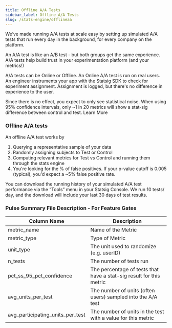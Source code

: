 ```yaml
---
title: Offline A/A Tests
sidebar_label: Offline A/A Tests
slug: /stats-engine/offlineaa
---
```


We’ve made running A/A tests at scale easy by setting up simulated A/A tests that run every day in the background, for every company on the platform. 

An A/A test is like an A/B test - but both groups get the same experience. A/A tests help build trust in your experimentation platform (and your metrics!)

A/A tests can be Online or Offline. An Online A/A test is run on real users. An engineer instruments your app with the Statsig SDK to check for experiment assignment. Assignment is logged, but there's no difference in experience to the user. 

Since there is no effect, you expect to only see statistical noise. When using 95% confidence intervals, only ~1 in 20 metrics will show a stat-sig difference between control and test. Learn More

### Offline A/A tests 
An offline A/A test works by 
1. Querying a representative sample of your data
2. Randomly assigning subjects to Test or Control
3. Computing relevant metrics for Test vs Control and running them through the stats engine
4. You're looking for the % of false positives. If your p-value cutoff is 0.005 (typical), you'd expect a ~5% false positive rate.

You can download the running history of your simulated A/A test performance via the “Tools” menu in your Statsig Console. We run 10 tests/ day, and the download will include your last 30 days of test results.  

### Pulse Summary File Description - For Feature Gates

| Column Name      | Description                                                                                                                                                                                                            |
| ---------------- | ---------------------------------------------------------------------------------------------------------------------------------------------------------------------------------------------------------------------- |
| metric_name             | Name of the Metric                                                                                                                                                                                 |
| metric_type | Type of Metric                                                                                                                     
| unit_type | The unit used to randomize (e.g. userID)
| n_tests | The number of tests run
| pct_ss_95_pct_confidence | The percentage of tests that have a stat-sig result for this metric
| avg_units_per_test | The number of units (often users) sampled into the A/A test
| avg_participating_units_per_test | The number of units in the test with a value for this metric

